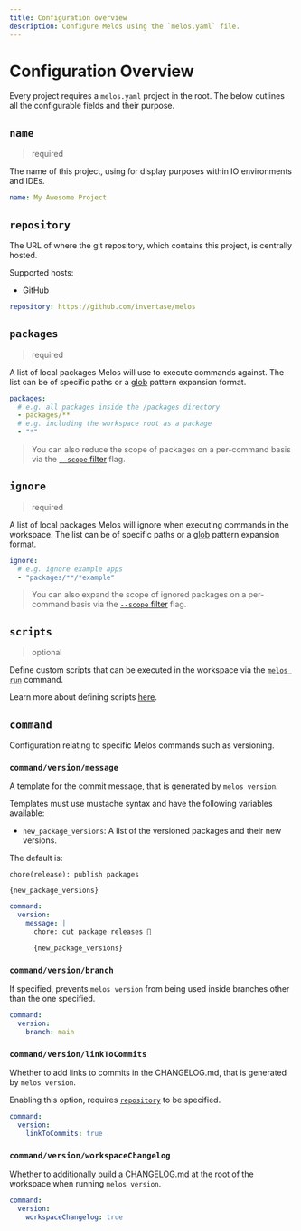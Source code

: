 ```yaml
---
title: Configuration overview
description: Configure Melos using the `melos.yaml` file.
---
```


# Configuration Overview

Every project requires a `melos.yaml` project in the root. The below outlines
all the configurable fields and their purpose.

## `name`

> required

The name of this project, using for display purposes within IO environments and IDEs.

```yaml
name: My Awesome Project
```

## `repository`

The URL of where the git repository, which contains this project, is centrally hosted.

Supported hosts:

- GitHub

```yaml
repository: https://github.com/invertase/melos
```

## `packages`

> required

A list of local packages Melos will use to execute commands against. The list can be
of specific paths or a [glob](https://docs.python.org/3/library/glob.html) pattern expansion format.

```yaml
packages:
  # e.g. all packages inside the /packages directory
  - packages/**
  # e.g. including the workspace root as a package
  - "*"
```

> You can also reduce the scope of packages on a per-command basis via the [`--scope` filter](/filters#scope) flag.

## `ignore`

> required

A list of local packages Melos will ignore when executing commands in the workspace. The list can be
of specific paths or a [glob](https://docs.python.org/3/library/glob.html) pattern expansion format.

```yaml
ignore:
  # e.g. ignore example apps
  - "packages/**/*example"
```

> You can also expand the scope of ignored packages on a per-command basis via the [`--scope` filter](/filters#scope) flag.

## `scripts`

> optional

Define custom scripts that can be executed in the workspace via the [`melos run`](/commands/run) command.

Learn more about defining scripts [here](/configuration/scripts).

## `command`

Configuration relating to specific Melos commands such as versioning.

### `command/version/message`

A template for the commit message, that is generated by `melos version`.

Templates must use mustache syntax and have the following variables available:

- `new_package_versions`: A list of the versioned packages and their new versions.

The default is:

```
chore(release): publish packages

{new_package_versions}
```

```yaml
command:
  version:
    message: |
      chore: cut package releases 🎉

      {new_package_versions}
```

### `command/version/branch`

If specified, prevents `melos version` from being used inside branches other than the one specified.

```yaml
command:
  version:
    branch: main
```

### `command/version/linkToCommits`

Whether to add links to commits in the CHANGELOG.md, that is generated by `melos version`.

Enabling this option, requires [`repository`](#repository) to be specified.

```yaml
command:
  version:
    linkToCommits: true
```

### `command/version/workspaceChangelog`

Whether to additionally build a CHANGELOG.md at the root of the workspace when running `melos version`.

```yaml
command:
  version:
    workspaceChangelog: true
```
